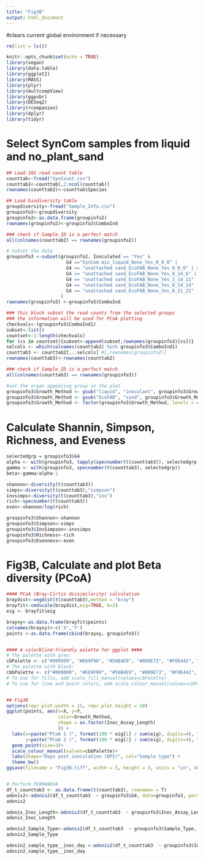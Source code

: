 ---
title: "Fig3B"
output: html_document
---

#clears current global environment if necessary
```{r}
rm(list = ls())
```


```{r setup, include=FALSE}
knitr::opts_chunk$set(echo = TRUE)
library(vegan)
library(data.table)
library(ggplot2)
library(MASS)
library(plyr)
library(multcompView)
library(ggpubr)
library(DESeq2)
library(rcompanion)
library(dplyr)
library(tidyr)
```


# Select SynCom samples from liquid and no_plant_sand
```{r}
## Load 16S read count table
counttab<-fread("SynCount.csv")
counttab2<-counttab[,2:ncol(counttab)]
rownames(counttab2)<-counttab$Species

## Load biodiversity table
groupdiversity<-fread("Sample_Info.csv")
groupinfo2<-groupdiversity
groupinfo2<-as.data.frame(groupinfo2)
rownames(groupinfo2)<-groupinfo2$ComboInd

### check if Sample_ID is a perfect match
all(colnames(counttab2) == rownames(groupinfo2))

# Subset the data
groupinfo3 <-subset(groupinfo2, Inoculated == "Yes" & 
                      G4 =="SynCom mix_liquid_None_Yes_0_0_0" |
                      G4 == "unattached sand_EcoFAB_None_Yes_0_0_0" | #"|" means "or"
                      G4 == "unattached sand_EcoFAB_None_Yes_8_14_6" |
                      G4 == "unattached sand_EcoFAB_None_Yes_3_14_11" |
                      G4 == "unattached sand_EcoFAB_None_Yes_0_14_14" |
                      G4 == "unattached sand_EcoFAB_None_Yes_0_21_21"
                    )
rownames(groupinfo3) <-groupinfo3$ComboInd

### this block subset the read counts from the selected groups
### the information will be used for PCoA plotting
checkvals<-(groupinfo3$ComboInd1)
subset<-list()
countset<-1:length(checkvals)
for (cs in countset){subset<-append(subset,rownames(groupinfo3)[cs])}
selcols <- which(colnames(counttab2) %in% groupinfo3$ComboInd1)
counttab3 <- counttab2[,..selcols] #[,rownames(groupinfo2)]
rownames(counttab3)<-rownames(counttab2)

### check if Sample_ID is a perfect match
all(colnames(counttab3) == rownames(groupinfo3))

#set the organ appealing group in the plot
groupinfo3$Growth_Method <- gsub("liquid", "inoculant", groupinfo3$Growth_Method)
groupinfo3$Growth_Method <- gsub("EcoFAB", "sand", groupinfo3$Growth_Method)
groupinfo3$Growth_Method <- factor(groupinfo3$Growth_Method, levels = c("sand","inoculant"))
```


# Calculate Shannin, Simpson, Richness, and Eveness
```{r}
selectedgrp = groupinfo3$G4
alpha <- with(groupinfo3, tapply(specnumber(t(counttab3)), selectedgrp, mean))
gamma <- with(groupinfo3, specnumber(t(counttab3), selectedgrp))
beta<-gamma/alpha-1

shannon<-diversity(t(counttab3))
simps<-diversity(t(counttab3),"simpson")
invsimps<-diversity(t(counttab3),"inv")
rich<-specnumber(t(counttab3))
even<-shannon/log(rich)

groupinfo3$Shannon<-shannon
groupinfo3$Simpson<-simps
groupinfo3$InvSimpson<-invsimps
groupinfo3$Richness<-rich
groupinfo3$Evenness<-even
```


# Fig3B, Calculate and plot Beta diversity (PCoA)
```{r}
#### PCoA (Bray-Cirtis dissimilarity) calculation
braydist<-vegdist(t(counttab3),method = "bray")
brayfit<-cmdscale(braydist,eig=TRUE, k=2)
eig <- brayfit$eig

brayxy<-as.data.frame(brayfit$points)
colnames(brayxy)<-c('X','Y')
points <-as.data.frame(cbind(brayxy, groupinfo3))


#### A colorblind-friendly palette for ggplot ####
# The palette with grey:
cbPalette <- c("#999999", "#E69F00", "#56B4E9", "#009E73", "#F0E442", "#0072B2", "#D55E00", "#CC79A7")
# The palette with black:
cbbPalette <- c("#000000", "#E69F00", "#56B4E9", "#009E73", "#F0E442", "#0072B2", "#D55E00", "#CC79A7")
# To use for fills, add scale_fill_manual(values=cbPalette)
# To use for line and point colors, add scale_colour_manual(values=cbPalette)


## Fig3B
options(repr.plot.width = 15, repr.plot.height = 10)
ggplot(points, aes(x=X, y=Y, 
                   color=Growth_Method, 
                   shape = as.factor(Inoc_Assay_Length)
                   )) +
  labs(x=paste("PCoA 1 (", format(100 * eig[1] / sum(eig), digits=4), "%)", sep=""),
       y=paste("PCoA 2 (", format(100 * eig[2] / sum(eig), digits=4), "%)", sep="")) +
  geom_point(size=3)+
  scale_colour_manual(values=cbbPalette)+
  labs(shape="Days post inoculation (DPI)", col="Sample type") +
  theme_bw()
ggsave(filename = "Fig3B.tiff", width = 5, height = 3, units = "in", device='tiff', dpi=300)


# Perform PERMANOVA
df_t_counttab3 <- as.data.frame(t(counttab3), rownames = T)
adonis2<-adonis2(df_t_counttab3  ~ groupinfo3$G4, data=groupinfo3, permutations = 10000, method = "bray")
adonis2

adonis_Inoc_Length<-adonis2(df_t_counttab3  ~ groupinfo3$Inoc_Assay_Length, data=groupinfo3, permutations = 10000, method = "bray")
adonis_Inoc_Length

adonis2_Sample_Type<-adonis2(df_t_counttab3  ~ groupinfo3$Sample_Type, data=groupinfo3, permutations = 10000, method = "bray")
adonis2_Sample_Type

adosin2_sample_type__inoc_day <-adonis2(df_t_counttab3  ~ groupinfo3$Inoc_Assay_Length*groupinfo3$Sample_Type, data=groupinfo3, permutations = 10000, method = "bray")
adosin2_sample_type__inoc_day 
```